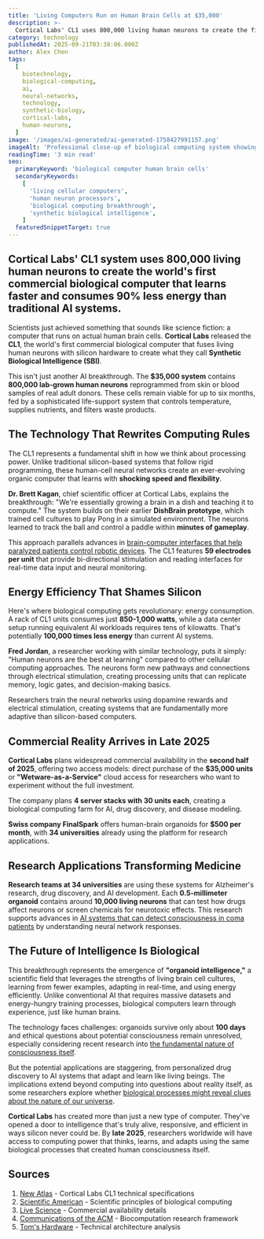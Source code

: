 ```yaml
---
title: 'Living Computers Run on Human Brain Cells at $35,000'
description: >-
  Cortical Labs' CL1 uses 800,000 living human neurons to create the first commercial biological computer with 90% energy savings.
category: technology
publishedAt: 2025-09-21T03:38:06.000Z
author: Alex Chen
tags:
  [
    biotechnology,
    biological-computing,
    ai,
    neural-networks,
    technology,
    synthetic-biology,
    cortical-labs,
    human-neurons,
  ]
image: '/images/ai-generated/ai-generated-1758427991157.png'
imageAlt: 'Professional close-up of biological computing system showing CL1 technology with living human neurons integrated with silicon hardware, captured in a sterile laboratory environment with clinical precision'
readingTime: '3 min read'
seo:
  primaryKeyword: 'biological computer human brain cells'
  secondaryKeywords:
    [
      'living cellular computers',
      'human neuron processors',
      'biological computing breakthrough',
      'synthetic biological intelligence',
    ]
  featuredSnippetTarget: true
---
```


## **Cortical Labs' CL1 system uses 800,000 living human neurons to create the world's first commercial biological computer that learns faster and consumes 90% less energy than traditional AI systems.**

Scientists just achieved something that sounds like science fiction: a computer that runs on actual human brain cells. **Cortical Labs** released the **CL1**, the world's first commercial biological computer that fuses living human neurons with silicon hardware to create what they call **Synthetic Biological Intelligence (SBI)**.

This isn't just another AI breakthrough. The **$35,000 system** contains **800,000 lab-grown human neurons** reprogrammed from skin or blood samples of real adult donors. These cells remain viable for up to six months, fed by a sophisticated life-support system that controls temperature, supplies nutrients, and filters waste products.

## The Technology That Rewrites Computing Rules

The CL1 represents a fundamental shift in how we think about processing power. Unlike traditional silicon-based systems that follow rigid programming, these human-cell neural networks create an ever-evolving organic computer that learns with **shocking speed and flexibility**.

**Dr. Brett Kagan**, chief scientific officer at Cortical Labs, explains the breakthrough: "We're essentially growing a brain in a dish and teaching it to compute." The system builds on their earlier **DishBrain prototype**, which trained cell cultures to play Pong in a simulated environment. The neurons learned to track the ball and control a paddle within **minutes of gameplay**.

This approach parallels advances in [brain-computer interfaces that help paralyzed patients control robotic devices](/technology/ucla-brain-chip-paralyzed-patients-4x-faster). The CL1 features **59 electrodes per unit** that provide bi-directional stimulation and reading interfaces for real-time data input and neural monitoring.

## Energy Efficiency That Shames Silicon

Here's where biological computing gets revolutionary: energy consumption. A rack of CL1 units consumes just **850-1,000 watts**, while a data center setup running equivalent AI workloads requires tens of kilowatts. That's potentially **100,000 times less energy** than current AI systems.

**Fred Jordan**, a researcher working with similar technology, puts it simply: "Human neurons are the best at learning" compared to other cellular computing approaches. The neurons form new pathways and connections through electrical stimulation, creating processing units that can replicate memory, logic gates, and decision-making basics.

Researchers train the neural networks using dopamine rewards and electrical stimulation, creating systems that are fundamentally more adaptive than silicon-based computers.

## Commercial Reality Arrives in Late 2025

**Cortical Labs** plans widespread commercial availability in the **second half of 2025**, offering two access models: direct purchase of the **$35,000 units** or **"Wetware-as-a-Service"** cloud access for researchers who want to experiment without the full investment.

The company plans **4 server stacks with 30 units each**, creating a biological computing farm for AI, drug discovery, and disease modeling.

**Swiss company FinalSpark** offers human-brain organoids for **$500 per month**, with **34 universities** already using the platform for research applications.

## Research Applications Transforming Medicine

**Research teams at 34 universities** are using these systems for Alzheimer's research, drug discovery, and AI development. Each **0.5-millimeter organoid** contains around **10,000 living neurons** that can test how drugs affect neurons or screen chemicals for neurotoxic effects. This research supports advances in [AI systems that can detect consciousness in coma patients](/health/ai-detects-hidden-consciousness-coma-patients) by understanding neural network responses.

## The Future of Intelligence Is Biological

This breakthrough represents the emergence of **"organoid intelligence,"** a scientific field that leverages the strengths of living brain cell cultures, learning from fewer examples, adapting in real-time, and using energy efficiently. Unlike conventional AI that requires massive datasets and energy-hungry training processes, biological computers learn through experience, just like human brains.

The technology faces challenges: organoids survive only about **100 days** and ethical questions about potential consciousness remain unresolved, especially considering recent research into [the fundamental nature of consciousness itself](/psychology/scientists-cracked-consciousness-mystery-brain-research).

But the potential applications are staggering, from personalized drug discovery to AI systems that adapt and learn like living beings. The implications extend beyond computing into questions about reality itself, as some researchers explore whether [biological processes might reveal clues about the nature of our universe](/science/scientists-found-evidence-digital-universe).

**Cortical Labs** has created more than just a new type of computer. They've opened a door to intelligence that's truly alive, responsive, and efficient in ways silicon never could be. By **late 2025**, researchers worldwide will have access to computing power that thinks, learns, and adapts using the same biological processes that created human consciousness itself.

## Sources

1. [New Atlas](https://newatlas.com/brain/cortical-bioengineered-intelligence/) - Cortical Labs CL1 technical specifications
2. [Scientific American](https://www.scientificamerican.com/article/these-living-computers-are-made-from-human-neurons/) - Scientific principles of biological computing
3. [Live Science](https://www.livescience.com/technology/computing/worlds-1st-computer-that-combines-human-brain-with-silicon-now-available) - Commercial availability details
4. [Communications of the ACM](https://cacm.acm.org/research/biocomputation-moving-beyond-turing-with-living-cellular-computers/) - Biocomputation research framework
5. [Tom's Hardware](https://www.tomshardware.com/tech-industry/worlds-first-body-in-a-box-biological-computer-uses-human-brain-cells-with-silicon-based-computing) - Technical architecture analysis
